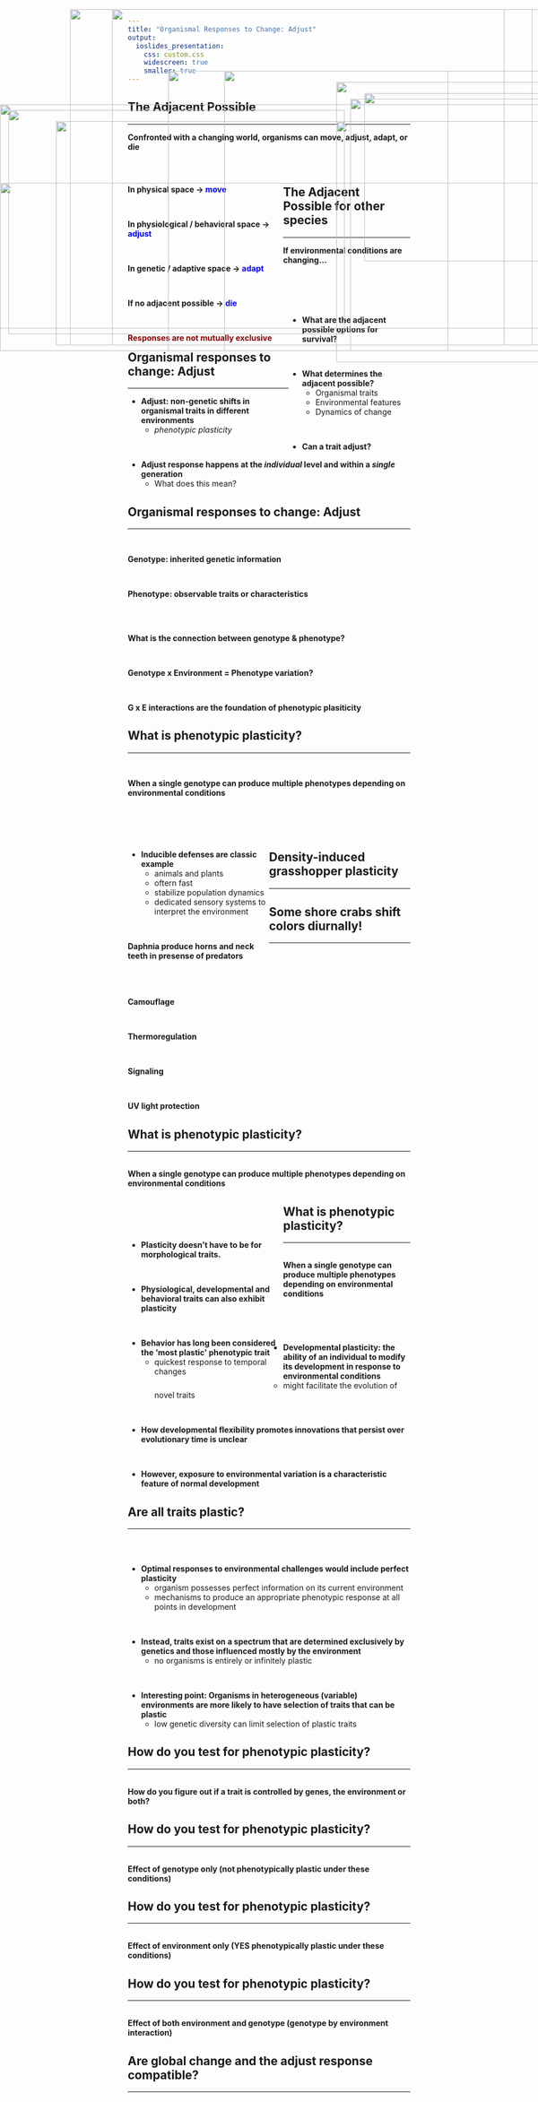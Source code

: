 ```yaml
---
title: "Organismal Responses to Change: Adjust"
output: 
  ioslides_presentation:
    css: custom.css
    widescreen: true
    smaller: true
---
```


## The Adjacent Possible
<hr>

**Confronted with a changing world, organisms can move, adjust, adapt, or die**

<br/>

<div style="float: left; width: 55%;">

**In physical space -> <span style="color:blue">move</span>**

<br/>

**In physiological / behavioral space -> <span style="color:blue">adjust</span>**

<br/>

**In genetic / adaptive space -> <span style="color:blue">adapt</span>**

<br/>

**If no adjacent possible -> <span style="color:blue">die</span>**

<br/>

**<span style="color:darkred">Responses are not mutually exclusive</span>**
</div>

<IMG STYLE="position:absolute; TOP:180px; LEFT:600px; WIDTH:400px; HEIGHT:500px" SRC="images/possible.jpg">

## The Adjacent Possible for other species
<hr>

<div align="center">**If environmental conditions are changing…**</div>
<br/>

<div style="float: right; width: 43%;">
<br/>

* **What are the adjacent possible options for survival?**

<br/>

* **What determines the adjacent possible?**
    + Organismal traits
    + Environmental features
    + Dynamics of change

<br/>

* **Can a trait adjust?** 

</div>

<IMG STYLE="position:absolute; TOP:230px; LEFT:15px; WIDTH:600px; HEIGHT:400px" SRC="images/lizards.jpg">

##

<IMG STYLE="position:absolute; TOP:50px; LEFT:125px; WIDTH:825px; HEIGHT:600px" SRC="images/traitsplastic.png">

## Organismal responses to change: Adjust
<hr>

* **Adjust: non-genetic shifts in organismal traits in different environments**
    + *phenotypic plasticity*

<br/>

* **Adjust response happens at the *individual* level and within a *single* generation**
    + What does this mean?

<IMG STYLE="position:absolute; TOP:360px; LEFT:0px; WIDTH:1100px; HEIGHT:300px" SRC="images/wings.png">

## Organismal responses to change: Adjust
<hr>
<br/>


**Genotype: inherited genetic information **

<br/>

**Phenotype: observable traits or characteristics**

<br/>
<br/>

**What is the connection between genotype & phenotype?**

<br/>

**Genotype x Environment = Phenotype variation?**

<br/>

**G x E interactions are the foundation of phenotypic plasiticity**


<IMG STYLE="position:absolute; TOP:200px; LEFT:650px; WIDTH:400px; HEIGHT:300px" SRC="images/genopheno.png">


## 

<IMG STYLE="position:absolute; TOP:50px; LEFT:200px; WIDTH:700px; HEIGHT:600px" SRC="images/gbyE.png">

## What is phenotypic plasticity?
<hr>
<br/>

**When a single genotype can produce multiple phenotypes depending on environmental conditions**

<br/>
<br/>
<br/>

<div style="float: left; width: 50%;">

* **Inducible defenses are classic example**
    + animals and plants
    + oftern fast
    + stabilize population dynamics
    + dedicated sensory systems to interpret the environment

<br/>

**Daphnia produce horns and neck teeth in presense of predators**
</div>

<IMG STYLE="position:absolute; TOP:250px; LEFT:600px; WIDTH:450px; HEIGHT:400px" SRC="images/daphnia2.png">


## Density-induced grasshopper plasticity
<hr>

<IMG STYLE="position:absolute; TOP:220px; LEFT:0px; WIDTH:1100px; HEIGHT:400px" SRC="images/grasshopper.jpg">

## Some shore crabs shift colors diurnally!
<hr>
<br/>
<br/>
<br/>
<br/>

<IMG STYLE="position:absolute; TOP:160px; LEFT:400px; WIDTH:600px; HEIGHT:500px" SRC="images/shorecrabs.jpg">

**Camouflage**

<br/>

**Thermoregulation**

<br/>

**Signaling**

<br/>

**UV light protection**

## What is phenotypic plasticity?
<hr>
<br/>
**When a single genotype can produce multiple phenotypes depending on environmental conditions**

<div style="float: left; width: 55%;">


<br/>
<br/>
<br/>

* **Plasticity doesn’t have to be for morphological traits.**

<br/>

* **Physiological, developmental and behavioral traits can also exhibit plasticity**

<br/>

* **Behavior has long been considered the 'most plastic' phenotypic trait** 
    + quickest response to temporal changes 

</div>

<IMG STYLE="position:absolute; TOP:210px; LEFT:625px; WIDTH:400px; HEIGHT:450px" SRC="images/behavior.png">

## What is phenotypic plasticity?
<hr>
<br/>
**When a single genotype can produce multiple phenotypes depending on environmental conditions**

<br/>
<br/>
<br/>

* **Developmental plasticity: the ability of an individual to modify its development in response to environmental conditions**
    + might facilitate the evolution of novel traits

<br/>

* **How developmental flexibility promotes innovations that persist over evolutionary time is unclear**

<br/>

* **However, exposure to environmental variation is a characteristic feature of normal development**

##

<IMG STYLE="position:absolute; TOP:50px; LEFT:125px; WIDTH:850px; HEIGHT:600px" SRC="images/insectsthermal.jpg">

## Are all traits plastic? 
<hr>
<br/>
<br/>

* **Optimal responses to environmental challenges would include perfect plasticity**
    + organism possesses perfect information on its current environment
    + mechanisms to produce an appropriate phenotypic response at all points in development

<br/>

* **Instead, traits exist on a spectrum that are determined exclusively by genetics and those influenced mostly by the environment**
    + no organisms is entirely or infinitely plastic
    
<br/>

* **Interesting point: Organisms in heterogeneous (variable) environments are more likely to have selection of traits that can be plastic**
    + low genetic diversity can limit selection of plastic traits
    
## How do you test for phenotypic plasticity?
<hr>
<br/>
**How do you figure out if a trait is controlled by genes, the environment or both?**

<IMG STYLE="position:absolute; TOP:250px; LEFT:100px; WIDTH:800px; HEIGHT:400px" SRC="images/commongarden.png">

## How do you test for phenotypic plasticity?
<hr>
<br/>
**Effect of genotype only (not phenotypically plastic under these conditions)**

<IMG STYLE="position:absolute; TOP:250px; LEFT:100px; WIDTH:800px; HEIGHT:400px" SRC="images/commongarden2.png">

## How do you test for phenotypic plasticity?
<hr>
<br/>
**Effect of environment only (YES phenotypically plastic under these conditions)**

<IMG STYLE="position:absolute; TOP:250px; LEFT:100px; WIDTH:800px; HEIGHT:400px" SRC="images/commongarden3.png">

## How do you test for phenotypic plasticity?
<hr>
<br/>
**Effect of both environment and genotype (genotype by environment interaction)**

<IMG STYLE="position:absolute; TOP:250px; LEFT:100px; WIDTH:800px; HEIGHT:400px" SRC="images/commongarden4.png">

## Are global change and the adjust response compatible?
<hr>

<IMG STYLE="position:absolute; TOP:160px; LEFT:300px; WIDTH:500px; HEIGHT:500px" SRC="images/nextup.png">
